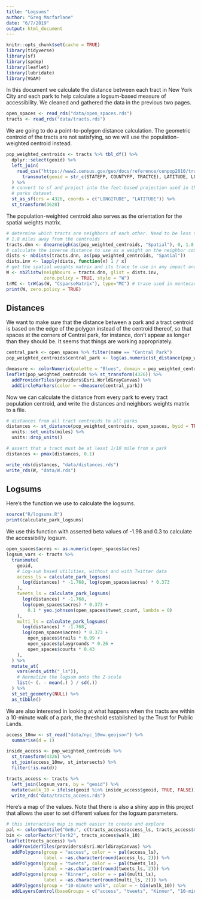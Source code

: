 ```yaml
---
title: "Logsums"
author: "Greg Macfarlane"
date: "6/7/2019"
output: html_document
---
```


```r
knitr::opts_chunk$set(cache = TRUE)
library(tidyverse)
library(sf)
library(spdep)
library(leaflet)
library(lubridate)
library(VGAM)
```

In this document we calculate the distance between each tract in New York City 
and each park to help calculate a logsum-based measure of accessibility. We 
cleaned and gathered the data in the previous two pages.

```r
open_spaces <- read_rds("data/open_spaces.rds")
tracts <- read_rds("data/tracts.rds")
```

We are going to do a point-to-polygon distance calculation. The geometric centroid
of the tracts are not satisfying, so we will use the population-weighted centroid
instead.

```r
pop_weighted_centroids <- tracts %>% tbl_df() %>%
  dplyr::select(geoid) %>%
  left_join(
    read_csv("https://www2.census.gov/geo/docs/reference/cenpop2010/tract/CenPop2010_Mean_TR36.txt") %>%
      transmute(geoid = str_c(STATEFP, COUNTYFP, TRACTCE), LATITUDE, LONGITUDE)
  ) %>%
  # convert to sf and project into the feet-based projection used in the
  # parks dataset.
  st_as_sf(crs = 4326, coords = c("LONGITUDE", "LATITUDE")) %>%
  st_transform(3628)
```

The population-weighted centroid also serves as the orientation for the spatial
weights matrix.

```r
# determine which tracts are neighbors of each other. Need to be less than
# 1.8 miles away from the centroids
tracts.dnn <- dnearneigh(as(pop_weighted_centroids, "Spatial"), 0, 1.8 * 5280)
# calculate the inverse distance to use as a weight on the neighbor connection
dists <- nbdists(tracts.dnn, as(pop_weighted_centroids, "Spatial"))
dists.inv <- lapply(dists, function(x) 1 / x)
# get the spatial weights matrix and its trace to use in any impact analyses
W <- nb2listw(neighbours = tracts.dnn, glist = dists.inv,
              zero.policy = TRUE, style = "W")
trMC <- trW(as(W, "CsparseMatrix"), type="MC") # trace used in montecarlo impacts
print(W, zero.policy = TRUE)
```




## Distances
We want to make sure that the distance between a park and a tract centroid is
based on the edge of the polygon instead of the centroid thereof, so that spaces
at the corners of Central park, for instance, don't appear as longer than they should be.
It seems that things are working appropriately.

```r
central_park <- open_spaces %>% filter(name == "Central Park")
pop_weighted_centroids$central_park <- log(as.numeric(st_distance(pop_weighted_centroids, central_park)))

dmeasure <- colorNumeric(palette = "Blues", domain = pop_weighted_centroids$central_park)
leaflet(pop_weighted_centroids %>% st_transform(4326)) %>%
  addProviderTiles(providers$Esri.WorldGrayCanvas) %>%
  addCircleMarkers(color = ~dmeasure(central_park))
```

Now we can calculate the distance from every park to every tract population
centroid, and write the distances and neighbors weights matrix to a file.
```r
# distances from all tract centroids to all parks
distances <- st_distance(pop_weighted_centroids, open_spaces, byid = TRUE) %>%
  units::set_units(miles) %>%
  units::drop_units()

# assert that a tract must be at least 1/10 mile from a park
distances <- pmax(distances, 0.1)

write_rds(distances, "data/distances.rds")
write_rds(W, "data/W.rds")
```




## Logsums

Here's the function we use to calculate the logsums. 
```r
source("R/logsums.R")
print(calculate_park_logsums)
```

We use this function with asserted beta values of -1.98 and 0.3 to calculate the
accessibility logsum.
```r
open_spaces$acres <- as.numeric(open_spaces$acres)
logsum_vars <- tracts %>%
  transmute(
    geoid, 
    # Log-sum based utilities, without and with Twitter data
    access_ls = calculate_park_logsums(
      log(distances) * -1.768, log(open_spaces$acres) * 0.373
    ),
    tweets_ls = calculate_park_logsums(
      log(distances) * -1.768, 
      log(open_spaces$acres) * 0.373 + 
        0.1 * yeo.johnson(open_spaces$tweet_count, lambda = 0)
    ),
    multi_ls = calculate_park_logsums(
      log(distances) * -1.768, 
      log(open_spaces$acres) * 0.373 + 
        open_spaces$trails * 0.99 + 
        open_spaces$playgrounds * 0.26 + 
        open_spaces$courts * 0.43
    ),
  ) %>%
  mutate_at(
    vars(ends_with("_ls")),
    # Normalize the logsum onto the Z-scale
    list(~ (. - mean(.) ) / sd(.))
  ) %>%
  st_set_geometry(NULL) %>%
  as_tibble()
```

We are also interested in looking at what happens when the tracts are within a 
10-minute walk of a park, the threshold established by the Trust for Public Lands.
```r
access_10mw <- st_read("data/nyc_10mw.geojson") %>%
  summarise(d = 1)

inside_access <- pop_weighted_centroids %>%
  st_transform(4326) %>%
  st_join(access_10mw, st_intersects) %>%
  filter(!is.na(d))

tracts_access <- tracts %>%
  left_join(logsum_vars, by = "geoid") %>%
  mutate(walk_10 = ifelse(geoid %in% inside_access$geoid, TRUE, FALSE)) %>%
  write_rds("data/tracts_access.rds")
```

Here's a map of the values. Note that there is also a shiny app in this project that
allows the user to set different values for the logsum parameters.
```r
# this interactive map is much easier to create and explore
pal <- colorQuantile("GnBu", c(tracts_access$access_ls, tracts_access$multi_ls), n = 5)
bin <- colorFactor("Dark2", tracts_access$walk_10)
leaflet(tracts_access) %>%
  addProviderTiles(providers$Esri.WorldGrayCanvas) %>%
  addPolygons(group = "access", color = ~ pal(access_ls),
              label = ~as.character(round(access_ls, 2))) %>%
  addPolygons(group = "tweets", color = ~ pal(tweets_ls),
              label = ~as.character(round(tweets_ls, 2))) %>%
  addPolygons(group = "Kinner", color = ~ pal(multi_ls),
              label = ~as.character(round(multi_ls, 2))) %>%
  addPolygons(group = "10-minute walk", color = ~ bin(walk_10)) %>%
  addLayersControl(baseGroups = c("access", "tweets", "Kinner", "10-minute walk"))
```

